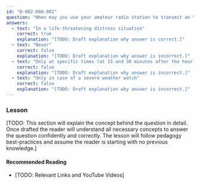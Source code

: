 ```yaml
---
id: "B-002-008-001"
question: "When may you use your amateur radio station to transmit an \"SOS\" or \"MAYDAY\"?"
answers:
  - text: "In a life-threatening distress situation"
    correct: true
    explanation: "[TODO: Draft explanation why answer is correct.]"
  - text: "Never"
    correct: false
    explanation: "[TODO: Draft explanation why answer is incorrect.]"
  - text: "Only at specific times (at 15 and 30 minutes after the hour)"
    correct: false
    explanation: "[TODO: Draft explanation why answer is incorrect.]"
  - text: "Only in case of a severe weather watch"
    correct: false
    explanation: "[TODO: Draft explanation why answer is incorrect.]"
---
```


### Lesson

[TODO: This section will explain the concept behind the question in detail. Once drafted the reader will understand all necessary concepts to answer the question confidently and correctly. The lesson will follow pedagogy best-practices and assume the reader is starting with no previous knowledge.]

#### Recommended Reading

- [TODO: Relevant Links and YouTube Videos]
